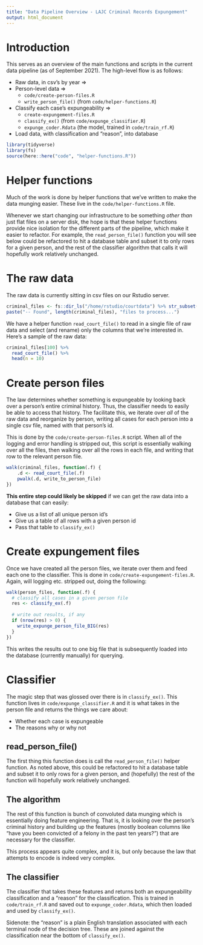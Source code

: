 ```yaml
---
title: "Data Pipeline Overview - LAJC Criminal Records Expungement"
output: html_document
---
```


# Introduction

This serves as an overview of the main functions and scripts in the current data pipeline (as of September 2021). The high-level flow is as follows:

* Raw data, in csv's by year =>
* Person-level data =>
  * `code/create-person-files.R`
  * `write_person_file()` (from `code/helper-functions.R`)
* Classify each case's expungeability =>
  * `create-expungement-files.R`
  * `classify_ex()` (from `code/expunge_classifier.R`)
  * `expunge_coder.Rdata` (the model, trained in `code/train_rf.R`)
* Load data, with classification and "reason", into database

```r
library(tidyverse)
library(fs)
source(here::here("code", "helper-functions.R"))
```

# Helper functions

Much of the work is done by helper functions that we've written to make the data munging easier. These live in the `code/helper-functions.R` file. 

Whenever we start changing our infrastructure to be something _other than_ just flat files on a server disk, the hope is that these helper functions provide nice isolation for the different parts of the pipeline, which make it easier to refactor. For example, the `read_person_file()` function you will see below could be refactored to hit a database table and subset it to only rows for a given person, and the rest of the classifier algorithm that calls it will hopefully work relatively unchanged.

# The raw data

The raw data is currently sitting in csv files on our Rstudio server.

```r
criminal_files <- fs::dir_ls("/home/rstudio/courtdata") %>% str_subset("criminal")
paste("-- Found", length(criminal_files), "files to process...")
```

We have a helper function `read_court_file()` to read in a single file of raw data and select (and rename) only the columns that we're interested in. Here's a sample of the raw data:

```r
criminal_files[100] %>%
  read_court_file() %>%
  head(n = 10)
```
# Create person files

The law determines whether something is expungeable by looking back over a person's entire criminal history. Thus, the classifier needs to easily be able to access that history. The facilitate this, we iterate over _all_ of the raw data and reorganize by person, writing all cases for each person into a single csv file, named with that person's id. 

This is done by the `code/create-person-files.R` script. When all of the logging and error handling is stripped out, this script is essentially walking over all the files, then walking over all the rows in each file, and writing that row to the relevant person file.

```r
walk(criminal_files, function(.f) {
    .d <- read_court_file(.f)
    pwalk(.d, write_to_person_file)  
})
```

**This entire step could likely be skipped** if we can get the raw data into a database that can easily:

* Give us a list of all unique person id's
* Give us a table of all rows with a given person id
* Pass that table to `classify_ex()`

# Create expungement files

Once we have created all the person files, we iterate over them and feed each one to the classifier. This is done in `code/create-expungement-files.R`. Again, will logging etc. stripped out, doing the following:

```r
walk(person_files, function(.f) {
  # classify all cases in a given person file
  res <- classify_ex(.f)
  
  # write out results, if any
  if (nrow(res) > 0) {
    write_expunge_person_file_BIG(res)
  }
})
```

This writes the results out to one big file that is subsequently loaded into the database (currently manually) for querying.

# Classifier

The magic step that was glossed over there is in `classify_ex()`. This function lives in `code/expunge_classifier.R` and it is what takes in the person file and returns the things we care about: 

* Whether each case is expungeable
* The reasons why or why not

## read_person_file()

The first thing this function does is call the `read_person_file()` helper function. As noted above, this could be refactored to hit a database table and subset it to only rows for a given person, and (hopefully) the rest of the function will hopefully work relatively unchanged.

## The algorithm

The rest of this function is bunch of convoluted data munging which is essentially doing feature engineering. That is, it is looking over the person's criminal history and building up the features (mostly boolean columns like "have you been convicted of a felony in the past ten years?") that are necessary for the classifier. 

This process appears quite complex, and it is, but only because the law that attempts to encode is indeed very complex.

## The classifier

The classifier that takes these features and returns both an expungeability classification and a "reason" for the classification.  This is trained in `code/train_rf.R` and saved out to `expunge_coder.Rdata`, which then loaded and used by `classify_ex()`.

Sidenote: the "reason" is a plain English translation associated with each terminal node of the decision tree. These are joined against the classification near the bottom of `classify_ex()`.

